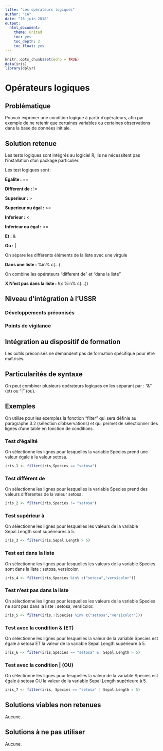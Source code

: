 ---
title: "Les opérateurs logiques"
author: "CA"
date: "26 juin 2018"
output:
  html_document:
    theme: united
    toc: yes
    toc_depth: 2
    toc_float: yes
---

```{r setup, include=FALSE}
knitr::opts_chunk$set(echo = TRUE)
data(iris)
library(dplyr)
```
# Opérateurs logiques

## Problématique

Pouvoir exprimer une condition logique à partir d'opérateurs, afin par exemple de ne retenir que certaines variables ou certaines observations dans la base de données initiale.

## Solution retenue

Les tests logiques sont intégrés au logiciel R, ils ne nécessitent pas l'installation d'un package particulier.

Les test logiques sont :

**Egalite :**  ==

**Different de :**  !=

**Superieur :**  >

**Superieur ou égal :**  >=

**Inferieur :**  <

**Inferieur ou égal :**  <=

**Et :**  &

**Ou :**   |

On sépare les différents éléments de la liste avec une virgule

**Dans une liste :**   %in% c(…) 

On combine les opérateurs "different de" et "dans la liste" 

**X N'est pas dans la liste :**  !(x %in% c(…))

## Niveau d'intégration à l'USSR

### Développements préconisés


### Points de vigilance


## Intégration au dispositif de formation

Les outils préconisés ne demandent pas de formation spécifique pour être maîtrisés.

## Particularités de syntaxe

On peut combiner plusieurs opérateurs logiques en les séparant par :
"&" (et) ou "|" (ou).

## Exemples

On utilise pour les exemples la fonction "filter" qui sera définie au paragraphe 3.2 (sélection d'observations) et qui permet de sélectionner des lignes d'une table en fonction de conditions.

### Test d'égalité

On sélectionne les lignes pour lesquelles la variable Species prend une valeur égale à la valeur setosa.

```{r égalité}

iris_1 <- filter(iris,Species == "setosa")

```

### Test différent de

On sélectionne les lignes pour lesquelles la variable Species prend des valeurs différentes de la valeur setosa.

```{r different}

iris_2 <- filter(iris,Species != "setosa")

```

### Test supérieur à

On sélectionne les lignes pour lesquelles les valeurs de la variable Sepal.Length sont supérieures à 5.

```{r supérieur}

iris_3 <- filter(iris,Sepal.Length > 5)

```

### Test est dans la liste

On sélectionne les lignes pour lesquelles les valeurs de la variable Species sont dans la liste : setosa, versicolor.

```{r dans liste}

iris_4 <- filter(iris,Species %in% c("setosa","versicolor"))

```

### Test n'est pas dans la liste

On sélectionne les lignes pour lesquelles les valeurs de la variable Species ne sont pas dans la liste : setosa, versicolor.

```{r pas dans liste}

iris_5 <- filter(iris,!(Species %in% c("setosa","versicolor")))

```

### Test avec la condition & (ET)

On sélectionne les lignes pour lesquelles la valeur de la variable Species est égale à setosa
ET
la valeur de la variable Sepal.Length supérieure à 5.

```{r et}

iris_6 <- filter(iris,Species == "setosa" &  Sepal.Length > 5)

```

### Test avec la condition | (OU)

On sélectionne les lignes pour lesquelles la valeur de la variable Species est égale à setosa
OU
la valeur de la variable Sepal.Length supérieure à 5.

```{r ou}

iris_7 <- filter(iris, Species == "setosa" | Sepal.Length > 5)

```


## Solutions viables non retenues

Aucune.


## Solutions à ne pas utiliser

Aucune.
